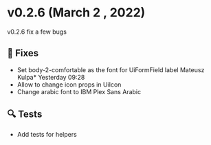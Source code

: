 
<Meta title="Releases/v0.2.x/v0.2.6" />

<style> {`
  code {
    background-color: transparent!important;
  }
`}</style>

# v0.2.6 (March 2 , 2022)
v0.2.6 fix a few bugs

## 🐛 Fixes
- Set body-2-comfortable as the font for UiFormField label Mateusz Kulpa* Yesterday 09:28
- Allow to change icon props in UiIcon
- Change arabic font to IBM Plex Sans Arabic

## 🔍 Tests
- Add tests for helpers
